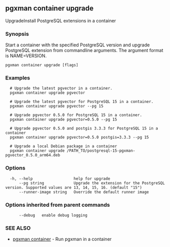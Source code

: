 ## pgxman container upgrade

UpgradeInstall PostgreSQL extensions in a container

### Synopsis

Start a container with the specified PostgreSQL version and upgrade
PostgreSQL extension from commandline arguments. The argument format
is NAME=VERSION.

```
pgxman container upgrade [flags]
```

### Examples

```
  # Upgrade the latest pgvector in a container.
  pgxman container upgrade pgvector

  # Upgrade the latest pgvector for PostgreSQL 15 in a container.
  pgxman container upgrade pgvector --pg 15

  # Upgrade pgvector 0.5.0 for PostgreSQL 15 in a container.
  pgxman container upgrade pgvector=0.5.0 --pg 15

  # Upgrade pgvector 0.5.0 and postgis 3.3.3 for PostgreSQL 15 in a container
  pgxman container upgrade pgvector=0.5.0 postgis=3.3.3 --pg 15

  # Upgrade a local Debian package in a container
  pgxman container upgrade /PATH_TO/postgresql-15-pgxman-pgvector_0.5.0_arm64.deb
```

### Options

```
  -h, --help                  help for upgrade
      --pg string             Upgrade the extension for the PostgreSQL version. Supported values are 13, 14, 15, 16. (default "15")
      --runner-image string   Override the default runner image
```

### Options inherited from parent commands

```
      --debug   enable debug logging
```

### SEE ALSO

* [pgxman container](pgxman_container)	 - Run pgxman in a container

